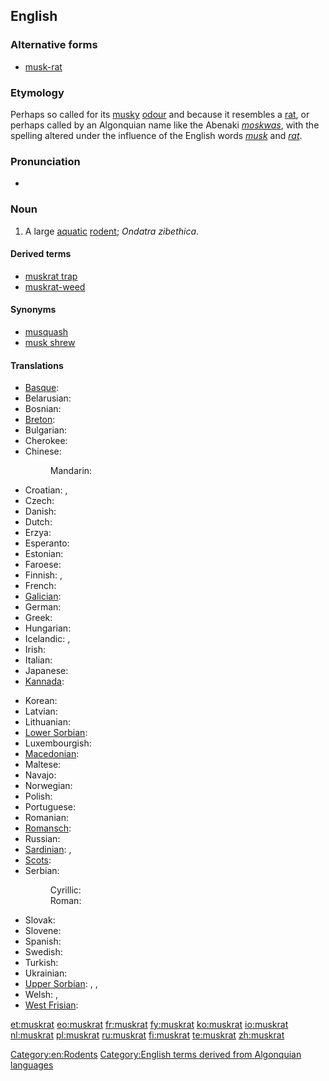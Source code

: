 {{wikipedia}}
==English==

===Alternative forms===
* [[musk-rat]]

===Etymology===
Perhaps so called for its [[musky]] [[odour]] and because it resembles a [[rat]], or perhaps called by an Algonquian name like the Abenaki ''[[moskwas]]'', with the spelling altered under the influence of the English words ''[[musk]]'' and ''[[rat]]''.

===Pronunciation===
* {{IPA|/ˈmʌskræt/}}

===Noun===
{{en-noun}}

# A large [[aquatic]] [[rodent]]; ''Ondatra zibethica''.

====Derived terms====
* [[muskrat trap]]
* [[muskrat-weed]]

====Synonyms====
* [[musquash]]
* [[musk shrew]]

====Translations====
{{trans-top|rodent}}
* [[Basque]]: {{t|eu|arratoi musketadun|xs=Basque}}
* Belarusian: {{t|be|андатра|f|xs=Belarusian}}
* Bosnian: {{t|bs|bizamski pacov|m}}
* [[Breton]]: {{t|br|razh-musk|xs=Breton}}
* Bulgarian: {{t|bg|мускус|tr=muskus}}
* Cherokee: {{t-|chr|ᏎᎳᎩᏍᏆ|tr=selagisqua|sc=Cher|xs=Cherokee}}
* Chinese:
*: Mandarin: {{t|zh|麝鼠|tr=shèshǔ|sc=Hani}}
* Croatian: {{t|hr|mošusni štakor|mošusni}}, {{t|hr|bizamski štakor}}
* Czech: {{t-|cs|ondatra}}
* Danish: {{t|da|bisamrotte}}
* Dutch: {{t+|nl|muskusrat|f}}
* Erzya: {{tø|myv|шарапуло}}
* Esperanto: {{t|eo|ondatro|xs=Esperanto}}
* Estonian: {{t-|et|ondatra}}
* Faroese: {{t|fo|moskusrotta|xs=Faroese}}
* Finnish: {{t-|fi|piisami}}, {{t|fi|piisamirotta}}
* French: {{t+|fr|rat musqué|m}}
* [[Galician]]: {{t|gl|aguaneira|xs=Galician}}
* German: {{t+|de|Bisamratte|f}}
* Greek: {{t|el|μοσχοπόντικας}}
* Hungarian: {{t|hu|pézsma}}
* Icelandic: {{t|is|moskusrotta}}, {{t|is|bísamrotta}}
* Irish: {{t|ga|muscfhrancach|xs=Irish}}
* Italian: {{t|it|topo muschiato|m}}
* Japanese: {{t|ja|マスクラット|tr=masukuratto|sc=Jpan}}
* [[Kannada]]: {{t+|kn|ಸುಂಡಿಲಿ|sc=Knda|xs=Kannada}}
{{trans-mid}}
* Korean: {{t-|ko|사향쥐|tr=sahyangjwi|sc=Hang}}
* Latvian: {{t-|lv|ondatra|xs=Latvian}}
* Lithuanian: {{t-|li|ondatra|xs=Limburgish}}
* [[Lower Sorbian]]: {{tø|dsb|bizamowy šćurk|xs=Lower Sorbian}}
* Luxembourgish: {{t|lb|Bisamrat}}
* [[Macedonian]]: {{t|mk|бизамски стаорец|m|tr=bízamski stáorec}}
* Maltese: {{t|mt|far tal-misk ta’ l-ilma|xs=Maltese}}
* Navajo: {{tø|nv|tábąąh mąʼii}}
* Norwegian: {{t|no|bisamrotte}}
* Polish: {{t+|pl|piżmak}}
* Portuguese: {{t|pt|rato almiscareiro}}
* Romanian: {{t|ro|bizam}}
* [[Romansch]]: {{t|rm|undatra|xs=Romansch}}
* Russian: {{t|ru|ондатра|f|tr=ondátra}}
* [[Sardinian]]: {{tø|sc|medrona muscada|xs=Sardinian}}, {{tø|sc|topi muscau|xs=Sardinian}}
* [[Scots]]: {{tø|sco|radan molach|xs=Scots}}
* Serbian:
*: Cyrillic: {{t|sr|бизамски пацов|sc=Cyrl}}
*: Roman: {{t|sr|bizamski pacov|sc=Latn}}
* Slovak: {{t|sk|ondatra pižmová}}
* Slovene: {{t|sl|pižmovka|f}}
* Spanish: {{t|es|rata almizclera}}
* Swedish: {{t|sv|bisam|c}}
* Turkish: {{t|tr|misk sıçanı}}
* Ukrainian: {{t|uk|ондатра|f|tr=ondatra|xs=Ukrainian}}
* [[Upper Sorbian]]: {{t|hsb|pižmo|xs=Upper Sorbian}}, {{t|hsb|pižmowa šćura|xs=Upper Sorbian}}, {{t|hsb|bizamowa myš|xs=Upper Sorbian}}
* Welsh: {{t|cy|mwsglygoden|xs=Welsh}}, {{t|cy|llygoden fwsg|xs=Welsh}}
* [[West Frisian]]: {{t|fy|muskusrôt|xs=West Frisian}}
{{trans-bottom}}

[[Category:en:Rodents]]
[[Category:English terms derived from Algonquian languages]]

[[et:muskrat]]
[[eo:muskrat]]
[[fr:muskrat]]
[[fy:muskrat]]
[[ko:muskrat]]
[[io:muskrat]]
[[nl:muskrat]]
[[pl:muskrat]]
[[ru:muskrat]]
[[fi:muskrat]]
[[te:muskrat]]
[[zh:muskrat]]